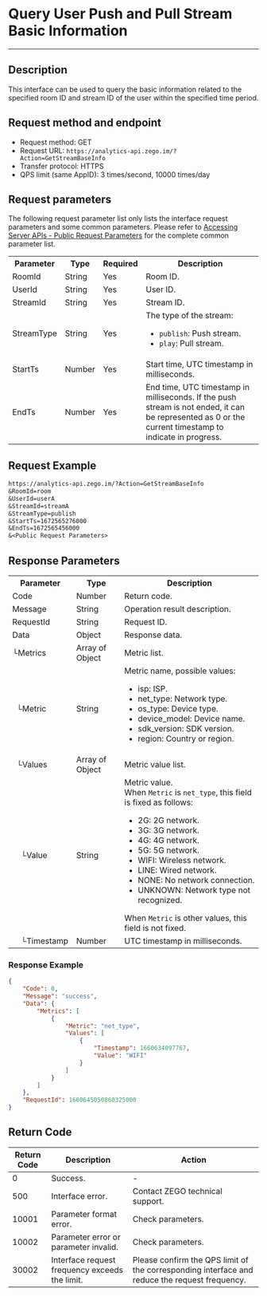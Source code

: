 # Query User Push and Pull Stream Basic Information

- - -

## Description

This interface can be used to query the basic information related to the specified room ID and stream ID of the user within the specified time period.

## Request method and endpoint

- Request method: GET
- Request URL: `https://analytics-api.zego.im/?Action=GetStreamBaseInfo`
- Transfer protocol: HTTPS
- QPS limit (same AppID): 3 times/second, 10000 times/day

## Request parameters

The following request parameter list only lists the interface request parameters and some common parameters. Please refer to [Accessing Server APIs - Public Request Parameters](./../Access%20server%20APIs.mdx#public-request-parameters) for the complete common parameter list.

<table>
  <colgroup>
    <col width="20%" />
    <col width="15%" />
    <col width="15%" />
    <col width="50%" />
  </colgroup>
<tbody><tr>
<th>Parameter</th>
<th>Type</th>
<th>Required</th>
<th>Description</th>
</tr>
<tr>
<td>RoomId</td>
<td>String</td>
<td>Yes</td>
<td>Room ID.</td>
</tr>
<tr>
<td>UserId</td>
<td>String</td>
<td>Yes</td>
<td>User ID.</td>
</tr>
<tr>
<td>StreamId</td>
<td>String</td>
<td>Yes</td>
<td>Stream ID.</td>
</tr>
<tr>
<td>StreamType</td>
<td>String</td>
<td>Yes</td>
<td>The type of the stream: <ul><li><code>publish</code>: Push stream.</li><li><code>play</code>: Pull stream.</li></ul></td>
</tr>
<tr>
<td>StartTs</td>
<td>Number</td>
<td>Yes</td>
<td>Start time, UTC timestamp in milliseconds.</td>
</tr>
<tr>
<td>EndTs</td>
<td>Number</td>
<td>Yes</td>
<td>End time, UTC timestamp in milliseconds. If the push stream is not ended, it can be represented as 0 or the current timestamp to indicate in progress.</td>
</tr>
</tbody></table>

## Request Example

```txt
https://analytics-api.zego.im/?Action=GetStreamBaseInfo
&RoomId=room
&UserId=userA
&StreamId=streamA
&StreamType=publish
&StartTs=1672565276000
&EndTs=1672565456000
&<Public Request Parameters>
```

## Response Parameters

<table class="collapsible-table" >
  <colgroup>
    <col width="20%" />
    <col width="20%" />
    <col width="60%" />
  </colgroup>
<tbody><tr data-row-level="1">
<th>Parameter</th>
<th>Type</th>
<th>Description</th>
</tr>
<tr data-row-level="2">
<td>Code</td>
<td>Number</td>
<td>Return code.</td>
</tr>
<tr data-row-level="3">
<td>Message</td>
<td>String</td>
<td>Operation result description.</td>
</tr>
<tr data-row-level="4">
<td>RequestId</td>
<td>String</td>
<td>Request ID.</td>
</tr>
<tr data-row-level="5" data-row-child="true">
<td>Data</td>
<td>Object</td>
<td>Response data.</td>
</tr>
<tr data-row-level="5-1" data-row-child="true">
<td>└Metrics</td>
<td>Array of Object</td>
<td>Metric list.</td>
</tr>
<tr data-row-level="5-1-1">
<td>&nbsp;&nbsp;└Metric</td>
<td>String</td>
<td>Metric name, possible values: <ul><li>isp: ISP.</li><li>net_type: Network type.</li><li>os_type: Device type.</li><li>device_model: Device name.</li><li>sdk_version: SDK version.</li><li>region: Country or region.</li></ul></td>
</tr>
<tr data-row-level="5-1-2" data-row-child="true">
<td>&nbsp;&nbsp;└Values</td>
<td>Array of Object</td>
<td>Metric value list.</td>
</tr>
<tr data-row-level="5-1-2-1">
<td>&nbsp;&nbsp;&nbsp;&nbsp;└Value</td>
<td>String</td>
<td>Metric value.<br />When <code>Metric</code> is <code>net_type</code>, this field is fixed as follows: <ul><li>2G: 2G network.</li><li>3G: 3G network.</li><li>4G: 4G network.</li><li>5G: 5G network.</li><li>WIFI: Wireless network.</li><li>LINE: Wired network.</li><li>NONE: No network connection.</li><li>UNKNOWN: Network type not recognized.</li></ul>When <code>Metric</code> is other values, this field is not fixed.</td>
</tr>
<tr data-row-level="5-1-2-2">
<td>&nbsp;&nbsp;&nbsp;&nbsp;└Timestamp</td>
<td>Number</td>
<td>UTC timestamp in milliseconds.</td>
</tr>
</tbody></table>

### Response Example

```json
{
    "Code": 0,
    "Message": "success",
    "Data": {
        "Metrics": [
            {
                "Metric": "net_type",
                "Values": [
                    {
                        "Timestamp": 1660634097767,
                        "Value": "WIFI"
                    }
                ]
            }
        ]
    },
    "RequestId": 1660645050860325000
}
```

## Return Code

| Return Code | Description | Action |
|--------|------|----------|
| 0      | Success. | -        |
| 500    | Interface error. | Contact ZEGO technical support. |
| 10001  | Parameter format error. | Check parameters. |
| 10002  | Parameter error or parameter invalid. | Check parameters. |
| 30002  | Interface request frequency exceeds the limit. | Please confirm the QPS limit of the corresponding interface and reduce the request frequency. |
